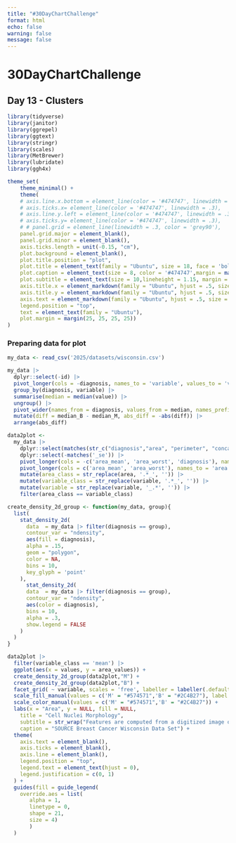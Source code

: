 ```yaml
---
title: "#30DayChartChallenge"
format: html
echo: false
warning: false
message: false
---
```


# 30DayChartChallenge
## Day 13 -  Clusters

```r
library(tidyverse)
library(janitor)
library(ggrepel)
library(ggtext)
library(stringr)
library(scales)
library(MetBrewer)
library(lubridate)
library(ggh4x)

theme_set(
    theme_minimal() +
    theme(
    # axis.line.x.bottom = element_line(color = '#474747', linewidth = .3),
    # axis.ticks.x= element_line(color = '#474747', linewidth = .3),
    # axis.line.y.left = element_line(color = '#474747', linewidth = .3),
    # axis.ticks.y= element_line(color = '#474747', linewidth = .3),
    # # panel.grid = element_line(linewidth = .3, color = 'grey90'),
    panel.grid.major = element_blank(),
    panel.grid.minor = element_blank(),
    axis.ticks.length = unit(-0.15, "cm"),
    plot.background = element_blank(),
    plot.title.position = "plot",
    plot.title = element_text(family = "Ubuntu", size = 18, face = 'bold'),
    plot.caption = element_text(size = 8, color = '#474747',margin = margin(10,0,0,0)),
    plot.subtitle = element_text(size = 10,lineheight = 1.15, margin = margin(0,0,5,0)),
    axis.title.x = element_markdown(family = "Ubuntu", hjust = .5, size = 10),
    axis.title.y = element_markdown(family = "Ubuntu", hjust = .5, size = 10),
    axis.text = element_markdown(family = "Ubuntu", hjust = .5, size = 10, color = "#474747"),
    legend.position = "top",
    text = element_text(family = "Ubuntu"),
    plot.margin = margin(25, 25, 25, 25))
)
```


### Preparing data for plot
```r
my_data <- read_csv('2025/datasets/wisconsin.csv')

my_data |>
  dplyr::select(-id) |> 
  pivot_longer(cols = -diagnosis, names_to = 'variable', values_to = 'value') |>
  group_by(diagnosis, variable) |>
  summarise(median = median(value)) |>
  ungroup() |>
  pivot_wider(names_from = diagnosis, values_from = median, names_prefix = 'median_') |>
  mutate(diff = median_B - median_M, abs_diff = -abs(diff)) |>
  arrange(abs_diff)

data2plot <- 
  my_data |>
    dplyr::select(matches(str_c("diagnosis","area", "perimeter", "concavity", "texture", sep = '|'))) |>
    dplyr::select(-matches('_se')) |>
    pivot_longer(cols = -c('area_mean', 'area_worst', 'diagnosis'), names_to = 'variable', values_to = 'values') |>
    pivot_longer(cols = c('area_mean', 'area_worst'), names_to = 'area', values_to = 'area_values') |>
    mutate(area_class = str_replace(area, '.*_', '')) |>
    mutate(variable_class = str_replace(variable, '.*_', '')) |>
    mutate(variable = str_replace(variable, '_.*', '')) |>
    filter(area_class == variable_class)
```


```r
create_density_2d_group <- function(my_data, group){
  list(
    stat_density_2d(
      data  = my_data |> filter(diagnosis == group),
      contour_var = "ndensity",
      aes(fill = diagnosis),
      alpha = .15,
      geom = "polygon",
      color = NA,
      bins = 10,
      key_glyph = 'point'
    ),
      stat_density_2d(
      data  = my_data |> filter(diagnosis == group),
      contour_var = "ndensity",
      aes(color = diagnosis),
      bins = 10,
      alpha = .3,
      show.legend = FALSE
    )
  )
}

data2plot |>
  filter(variable_class == 'mean') |>
  ggplot(aes(x = values, y = area_values)) +
  create_density_2d_group(data2plot,"M") +
  create_density_2d_group(data2plot,"B") +
  facet_grid( ~ variable, scales = 'free', labeller = labeller(.default = stringr::str_to_title)) +
  scale_fill_manual(values = c('M' = "#574571",'B' = "#2C4B27"), label = c("B" = 'Benign', 'M' = 'Malignant')) +
  scale_color_manual(values = c('M' = "#574571",'B' = "#2C4B27")) +
  labs(x = "Area", y = NULL, fill = NULL,
    title = "Cell Nuclei Morphology",
    subtitle = str_wrap("Features are computed from a digitized image of a fine needle aspirate (FNA) of a breast mass. They describe characteristics of the cell nuclei present in the image.", width = 80),
    caption = "SOURCE Breast Cancer Wisconsin Data Set") +
  theme(
    axis.text = element_blank(),
    axis.ticks = element_blank(),
    axis.line = element_blank(),
    legend.position = "top",
    legend.text = element_text(hjust = 0),
    legend.justification = c(0, 1)
  ) +
  guides(fill = guide_legend(
    override.aes = list(
       alpha = 1,
       linetype = 0,
       shape = 21,
       size = 4)
       )
  )
```